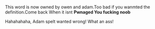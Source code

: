 This word is now owned by owen and adam.Too bad if you wanmted the definition.Come back When it isnt '''Pwnaged You fucking noob'''


Hahahahaha, Adam spelt wanted wrong! What an ass!